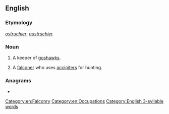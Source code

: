 ==English==

===Etymology===
{{etyl|fro|en}} ''[[ostruchier]]'', ''[[austruchier]].''

===Noun===
{{en-noun}}

# {{lb|en|obsolete}} A keeper of [[goshawks]].
# {{lb|en|falconry}} A [[falconer]] who uses [[accipiter]]s for hunting.

===Anagrams===
* {{anagrams|en|garnitures|treasuring}}

[[Category:en:Falconry]]
[[Category:en:Occupations]]
[[Category:English 3-syllable words]]